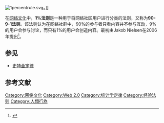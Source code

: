 [[File:1percentrule.svg|thumb]]。]]

在[[网络文化|网络文化]]中，'''1%法则'''是一种用于将网络社区用户进行分类的法则，又称为'''90-9-1法则'''。该法则认为在网络社群中，90%的参与者只看内容并不参与互动，9%的用户会参与讨论，而只有1%的用户会创造内容。最初由Jakob Nielsen在2006年提出<ref>{{cite web |last=Nielsen |first=Jakob |url=http://www.useit.com/alertbox/participation_inequality.html |title=Participation Inequality: Encouraging More Users to Contribute |publisher=Useit.com |date=2006-10-09 |accessdate=2014-01-25 |archive-date=2012-12-27 |archive-url=https://web.archive.org/web/20121227230408/http://www.useit.com/alertbox/participation_inequality.html |dead-url=no }}</ref>。

==参见==
* [[史特金定律|史特金定律]]

==参考文献==
{{reflist}}

{{网络小作品}}
[[Category:网络文化|Category:网络文化]]
[[Category:Web_2.0|Category:Web 2.0]]
[[Category:统计学定律|Category:统计学定律]]
[[Category:经验法则|Category:经验法则]]
[[Category:人類行為|Category:人類行為]]